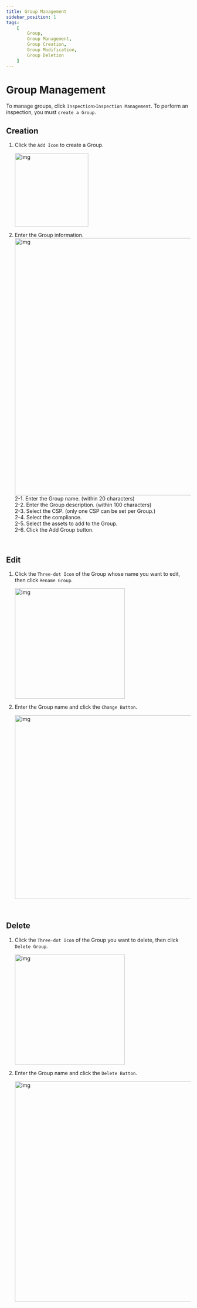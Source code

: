 ```yaml
---
title: Group Management
sidebar_position: 1
tags:
    [
        Group,
        Group Management,
        Group Creation,
        Group Modification,
        Group Deletion
    ]
---
```



# Group Management

To manage groups, click `Inspection>Inspection Management`.
To perform an inspection, you must `create a Group`.

## Creation

1. Click the `Add Icon` to create a Group.

    <img width="200" src={group1} alt="img" />

2. Enter the Group information. <br/>
    <img width="700" src={group2} alt="img" />
    <br />
    2-1. Enter the Group name. (within 20 characters)
    <br />
    2-2. Enter the Group description. (within 100 characters)
    <br />
    2-3. Select the CSP. (only one CSP can be set per Group.)
    <br />
    2-4. Select the compliance.
    <br />
    2-5. Select the assets to add to the Group.
    <br />
    2-6. Click the Add Group button.

<p>&nbsp;</p>

## Edit

1. Click the `Three-dot Icon` of the Group whose name you want to edit, then click `Rename Group`.

    <img width="300" src={group3} alt="img" />

2. Enter the Group name and click the `Change Button`.

    <img width="500" src={group4} alt="img" />

<p>&nbsp;</p>

## Delete

1. Click the `Three-dot Icon` of the Group you want to delete, then click `Delete Group`.

    <img width="300" src={group3} alt="img" />

2. Enter the Group name and click the `Delete Button`.

    <img width="600" src={group5} alt="img" />
